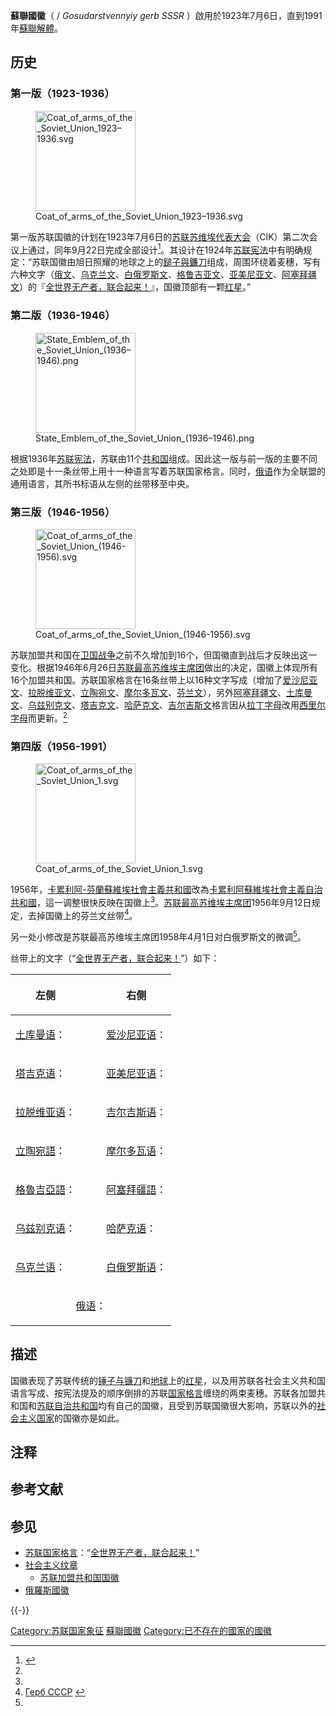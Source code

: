 {{Infobox coat of arms
|color            = #DE2929
|name             = 苏维埃社会主义共和国联盟国徽
|image            = Coat of arms of the Soviet Union 1.svg
|image_width      = 250
|middle           = Coat of arms of the Soviet Union (printed version).svg
|middle_width     = 250
|middle_caption   = 印刷版的苏联国徽
|armiger          = {{USSR}}
|year_adopted     = 1922年7月6日（最初版本）
|year_repealed    = 1991年12月26日（最后版本）
|crest            = 
|torse            = 
|shield           = [[地球|地球]]、[[锤子与镰刀|镰刀锤子]]
|supporters       = [[麦穗|麦穗]]
|compartment      = 
|motto            = [[全世界无产者，联合起来！|全世界无产者，联合起来！]]
|orders           = 
|other_elements   = [[红星|红星]]、[[太阳|太阳]]
|earlier_versions = 
|use              = 1956年至1991年的[[苏联|苏联]]国徽
}}

'''蘇聯國徽'''（{{lang-ru|Государственный герб СССР}} / ''Gosudarstvennyiy gerb SSSR'' {{NoteTag|{{lang-uk|Державний герб СРСР}}<br />{{lang-be|Дзяржаўны герб СССР}}<br />{{lang-kk|ССРО мемлекеттік елтаңбасы}}<br />{{lang-lt|TSRS Valstybinis herbas}}<br />{{lang-lv|PSRS valsts ģerbonis}}<br />{{lang-et|NSVL riigivapp}}}}）啟用於1923年7月6日，直到1991年[[蘇聯解體|蘇聯解體]]。

==历史==
=== 第一版（1923-1936） ===
[[File:Coat_of_arms_of_the_Soviet_Union_1923–1936.svg|160px]]

第一版苏联国徽的计划在1923年7月6日的[[苏联苏维埃代表大会|苏联苏维埃代表大会]]（CIK）第二次会议上通过，同年9月22日完成全部设计<ref name="NiZh">{{cite journal |last = Bolotina |first = S. |title = How Our State Emblem Was Created |journal = [[Nauka_i_Zhizn|Nauka i Zhizn]] |pages = 20–24 |ISSN = 0028-1263 |language = ru |date = November 1983 }}</ref>。其设计在1924年[[苏联宪法|苏联宪法]]中有明确规定：“苏联国徽由旭日照耀的地球之上的[[鎚子與鐮刀|鎚子與鐮刀]]组成，周围环绕着麦穗，写有六种文字（[[俄语字母|俄文]]、[[乌克兰文|乌克兰文]]、[[白俄罗斯语|白俄罗斯文]]、[[格鲁吉亚字母|格鲁吉亚文]]、[[亞美尼亞字母|亚美尼亚文]]、[[阿塞拜疆文|阿塞拜疆文]]）的『[[全世界无产者，联合起来！|全世界无产者，联合起来！]]』，国徽顶部有一颗[[红星|红星]]。”

{{clear}}

===第二版（1936-1946）===
[[File:State_Emblem_of_the_Soviet_Union_(1936–1946).png|160px]]

根据1936年[[苏联宪法|苏联宪法]]，苏联由11个[[苏联加盟共和国|共和国]]组成。因此这一版与前一版的主要不同之处即是十一条丝带上用十一种语言写着苏联国家格言。同时，[[俄语|俄语]]作为全联盟的通用语言，其所书标语从左侧的丝带移至中央。{{clear}}

===第三版（1946-1956）===
[[File:Coat_of_arms_of_the_Soviet_Union_(1946-1956).svg|160px]]

苏联加盟共和国在[[苏德战争|卫国战争]]之前不久增加到16个，但国徽直到战后才反映出这一变化。根据1946年6月26日[[苏联最高苏维埃主席团|苏联最高苏维埃主席团]]做出的决定，国徽上体现所有16个加盟共和国。苏联国家格言在16条丝带上以16种文字写成（增加了[[爱沙尼亚语|爱沙尼亚文]]、[[拉脱维亚文|拉脱维亚文]]、[[立陶宛文|立陶宛文]]、[[摩尔多瓦文|摩尔多瓦文]]、[[芬兰语|芬兰文]]），另外[[阿塞拜疆文|阿塞拜疆文]]、[[土庫曼語字母|土库曼文]]、[[乌孜别克语|乌兹别克文]]、[[塔吉克文|塔吉克文]]、[[哈萨克文|哈萨克文]]、[[吉尔吉斯文|吉尔吉斯文]]格言因从[[拉丁字母|拉丁字母]]改用[[西里尔字母|西里尔字母]]而更新。<ref name="NiZh" />

{{clear}}

===第四版（1956-1991）===
[[File:Coat_of_arms_of_the_Soviet_Union_1.svg|160px]]

1956年，[[卡累利阿-芬蘭蘇維埃社會主義共和國|卡累利阿-芬蘭蘇維埃社會主義共和國]]改為[[卡累利阿蘇維埃社會主義自治共和國|卡累利阿蘇維埃社會主義自治共和國]]，這一调整很快反映在国徽上<ref name="NiZh" />。[[苏联最高苏维埃主席团|苏联最高苏维埃主席团]]1956年9月12日规定，去掉国徽上的芬兰文丝带<ref name="Heraldicum">[http://www.heraldicum.narod.ru/russia/ussr.htm Герб СССР] {{Wayback|url=http://www.heraldicum.narod.ru/russia/ussr.htm|date=20070817170818}}{{ru icon}}</ref>。

另一处小修改是苏联最高苏维埃主席团1958年4月1日对白俄罗斯文的微调<ref name="Heraldicum" />。

丝带上的文字（“[[全世界无产者，联合起来！|全世界无产者，联合起来！]]”）如下：
{| class="wikitable" border="1" width=100%
! '''左侧''' ||      || '''右侧'''
|-
| [[土库曼语|土库曼语]]：{{lang|tk|Әхли юртларың пролетарлары, бирлешиң!}} ||rowspan=7| || [[爱沙尼亚语|爱沙尼亚语]]：{{lang|et|Kõigi maade proletaarlased, ühinege!}}
|-
| [[塔吉克语|塔吉克语]]：{{lang|tg|Пролетарҳои ҳамаи мамлакатҳо, як шавед! }}|| [[亚美尼亚语|亚美尼亚语]]：{{lang|hy|Պրոլետարներ բոլոր երկրների, միացե'ք }}
|-
| [[拉脱维亚语|拉脱维亚语]]：{{lang|lv|Visu zemju proletārieši, savienojieties!}} || [[吉尔吉斯语|吉尔吉斯语]]：{{lang|ky|Бардык өлкөлөрдүн пролетарлары, бириккиле!}}
|-
| [[立陶宛語|立陶宛語]]：{{lang|lt|Visų šalių proletarai, vienykitės! }}||[[摩尔多瓦语|摩尔多瓦语]]：{{lang|md|Пролетарь дин тоате цэриле, уници-вэ!}} 
|-
| [[格魯吉亞語|格魯吉亞語]]：{{lang|ka|პროლეტარებო ყველა ქვეყნისა, შეერთდით!}} ||[[阿塞拜疆語|阿塞拜疆語]]：{{lang|az|Бүтүн өлкәләрин пролетарлары, бирләшин!}}
|-
| [[乌兹别克语|乌兹别克语]]：{{lang|uz|Бутун дунё пролетарлари, бирлашингиз!}}||[[哈萨克语|哈萨克语]]：{{lang|kk|Барлық елдердің пролетарлары, бірігіңдер!}}
|-
| [[乌克兰语|乌克兰语]]：{{lang|uk|Пролетарі всіх країн, єднайтеся!}} || [[白俄罗斯语|白俄罗斯语]]：{{lang|be|Пралетарыі ўсіх краін, яднайцеся!}}
|-
| colspan="3" style="text-align:center" |[[俄语|俄语]]：{{lang|ru|Пролетарии всех стран, соединяйтесь! }}
|}

==描述==
国徽表现了苏联传统的[[锤子与镰刀|锤子与镰刀]]和[[地球|地球]]上的[[红星|红星]]，以及用苏联各社会主义共和国语言写成、按宪法提及的顺序倒排的苏联[[国家格言|国家格言]]缠绕的两束麦穗。苏联各加盟共和国和[[苏维埃社会主义自治共和国|苏联自治共和国]]均有自己的国徽，且受到苏联国徽很大影响，苏联以外的[[社会主义国家|社会主义国家]]的国徽亦是如此。

== 注释 ==
{{NoteFoot}}

== 参考文献 ==
{{Reflist}}

== 参见 ==
{{Portal box|苏联|共产主义|紋章及旗幟|设计}}
* [[苏联|苏联]][[国家格言|国家格言]]：“[[全世界无产者，联合起来！|全世界无产者，联合起来！]]”
* [[社会主义纹章|社会主义纹章]]
** [[苏联加盟共和国国徽|苏联加盟共和国国徽]]
* [[俄羅斯國徽|俄羅斯國徽]]

{{-}}
{{苏联及其加盟共和国国徽}}
{{苏联主题}}

[[Category:苏联国家象征|Category:苏联国家象征]]
[[Category:蘇聯國徽|]]

[[Category:已不存在的國家的國徽|Category:已不存在的國家的國徽]]